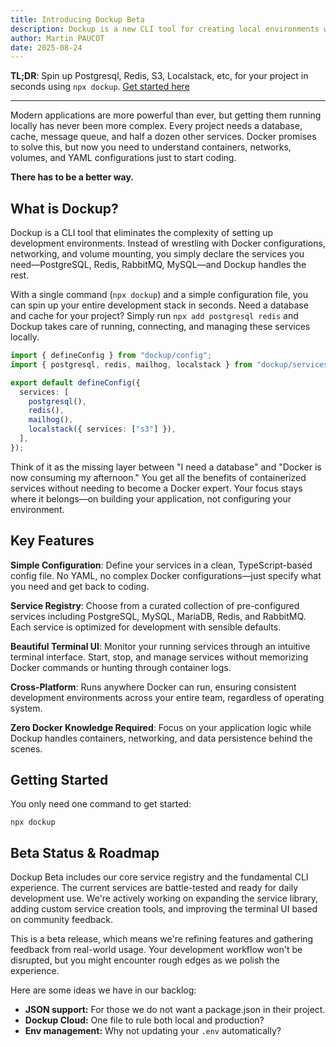 ```yaml
---
title: Introducing Dockup Beta
description: Dockup is a new CLI tool for creating local environments with ease.
author: Martin PAUCOT
date: 2025-08-24
---
```


**TL;DR**:
Spin up Postgresql, Redis, S3, Localstack, etc, for your project in seconds using `npx dockup`. [Get started here](/docs)

---

Modern applications are more powerful than ever, but getting them running locally has never been more complex. Every project needs a database, cache, message queue, and half a dozen other services. Docker promises to solve this, but now you need to understand containers, networks, volumes, and YAML configurations just to start coding.

**There has to be a better way.**

## What is Dockup?

Dockup is a CLI tool that eliminates the complexity of setting up development environments. Instead of wrestling with Docker configurations, networking, and volume mounting, you simply declare the services you need—PostgreSQL, Redis, RabbitMQ, MySQL—and Dockup handles the rest.

With a single command (`npx dockup`) and a simple configuration file, you can spin up your entire development stack in seconds. Need a database and cache for your project? Simply run `npx add postgresql redis` and Dockup takes care of running, connecting, and managing these services locally.

```ts title="dockup.config.ts"
import { defineConfig } from "dockup/config";
import { postgresql, redis, mailhog, localstack } from "dockup/services";

export default defineConfig({
  services: [
    postgresql(),
    redis(),
    mailhog(),
    localstack({ services: ["s3"] }),
  ],
});
```

Think of it as the missing layer between "I need a database" and "Docker is now consuming my afternoon." You get all the benefits of containerized services without needing to become a Docker expert. Your focus stays where it belongs—on building your application, not configuring your environment.

## **Key Features**

**Simple Configuration**: Define your services in a clean, TypeScript-based config file. No YAML, no complex Docker configurations—just specify what you need and get back to coding.

**Service Registry**: Choose from a curated collection of pre-configured services including PostgreSQL, MySQL, MariaDB, Redis, and RabbitMQ. Each service is optimized for development with sensible defaults.

**Beautiful Terminal UI**: Monitor your running services through an intuitive terminal interface. Start, stop, and manage services without memorizing Docker commands or hunting through container logs.

**Cross-Platform**: Runs anywhere Docker can run, ensuring consistent development environments across your entire team, regardless of operating system.

**Zero Docker Knowledge Required**: Focus on your application logic while Dockup handles containers, networking, and data persistence behind the scenes.

## Getting Started

You only need one command to get started:

```package-install
npx dockup
```

## Beta Status & Roadmap

Dockup Beta includes our core service registry and the fundamental CLI experience. The current services are battle-tested and ready for daily development use. We're actively working on expanding the service library, adding custom service creation tools, and improving the terminal UI based on community feedback.

This is a beta release, which means we're refining features and gathering feedback from real-world usage. Your development workflow won't be disrupted, but you might encounter rough edges as we polish the experience.

Here are some ideas we have in our backlog:

- **JSON support:** For those we do not want a package.json in their project.
- **Dockup Cloud:** One file to rule both local and production?
- **Env management:** Why not updating your `.env` automatically?
